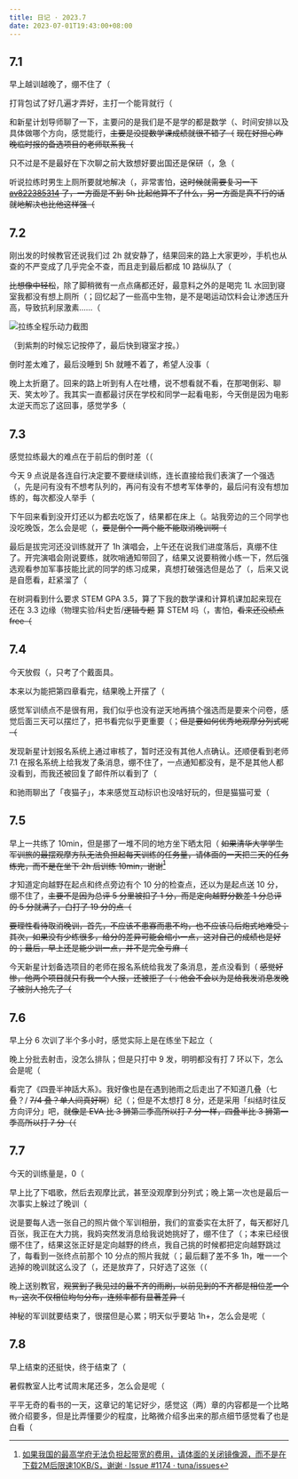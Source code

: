 ```yaml
---
title: 日记 · 2023.7
date: 2023-07-01T19:43:00+08:00
---
```


## 7.1

早上越训越晚了，绷不住了（

打背包试了好几遍才弄好，主打一个能背就行（

和新星计划导师聊了一下，主要问的是我们是不是学的都是数学（、时间安排以及具体做哪个方向，感觉能行，~~主要是没提数学课成绩就很不错了（~~ ~~现在好担心昨晚临时报的备选项目的老师联系我（~~

只不过是不是最好在下次聊之前大致想好要出国还是保研（，急（

听说拉练时男生上厕所要就地解决（，非常害怕，~~这时候就需要复习一下 [av822385314](https://www.bilibili.com/video/av822385314/) 了，一方面是不到 5h 比起他算不了什么，另一方面是真不行的话就地解决也比他这样强（~~

## 7.2

刚出发的时候教官还说我们过 2h 就安静了，结果回来的路上大家更吵，手机也从查的不严变成了几乎完全不查，而且走到最后都成 10 路纵队了（

~~比想像中轻松~~，除了脚稍微有一点点痛都还好，最意料之外的是喝完 1L 水回到寝室我都没有想上厕所（；回忆起了一些高中生物，是不是喝运动饮料会让渗透压升高，导致抗利尿激素……（

![拉练全程乐动力截图](llldl.png)

（到紫荆的时候忘记按停了，最后快到寝室才按。）

倒时差太难了，最后没睡到 5h 就睡不着了，希望人没事（

晚上太折磨了。回来的路上听到有人在吐槽，说不想看就不看，在那喝倒彩、聊天、笑太吵了。我其实一直都最讨厌在学校和同学一起看电影，今天倒是因为电影太逆天而忘了这回事，感觉学多（

## 7.3

感觉拉练最大的难点在于前后的倒时差（（

今天 9 点说是各连自行决定要不要继续训练，连长直接给我们表演了一个强选（，先是问有没有不想考队列的，再问有没有不想考军体拳的，最后问有没有想加练的，每次都没人举手（

下午回来看到没开灯还以为都去吃饭了，结果都在床上（。站我旁边的三个同学也没吃晚饭，怎么会是呢（，~~要是倒个一两个能不能取消晚训啊（~~

最后是拔完河还没训练就开了 1h 演唱会，上午还在说我们进度落后，真绷不住了。开完演唱会刚说要练，就吹哨通知带回了，结果又说要稍微小练一下，然后强选观看参加军事技能比武的同学的练习成果，真想打破强选但是怂了（，后来又说是自愿看，赶紧溜了（

在树洞看到什么要求 STEM GPA 3.5，算了下我的数学课和计算机课加起来现在还在 3.3 边缘（物理实验/科史哲/~~逻辑专题~~ 算 STEM 吗（，害怕，~~看来还没绩点 free（~~

## 7.4

今天放假（，只考了个戴面具。

本来以为能把第四章看完，结果晚上开摆了（

感觉军训绩点不是很有用，我们似乎也没有逆天地再搞个强选而是要来个问卷，感觉后面三天可以摆烂了，把书看完似乎更重要（；~~但是要如何优秀地观摩分列式呢（~~

发现新星计划报名系统上通过审核了，暂时还没有其他人点确认。还顺便看到老师 7.1 在报名系统上给我发了条消息，绷不住了，一点通知都没有，是不是其他人都没看到，而我还被回复了邮件所以看到了（

和驰雨聊出了「夜猫子」，本来感觉互动标识也没啥好玩的，但是猫猫可爱（

## 7.5

早上一共练了 10min，但是挪了一堆不同的地方坐下晒太阳（ ~~如果清华大学学生军训旅的最摆观摩方队无法负担起每天训练的任务量，请体面的一天把三天的任务练完，而不是在坐下 2h 后训练 10min，谢谢[^tuna-1174]~~

[^tuna-1174]: [如果我国的最高学府无法负担起带宽的费用，请体面的关闭镜像源，而不是在下载2M后限速10KB/S，谢谢 · Issue #1174 · tuna/issues](https://github.com/tuna/issues/issues/1174)

才知道定向越野在起点和终点旁边有个 10 分的检查点，还以为是起点送 10 分，绷不住了，~~主要不是因为总评 5 分里被扣了 1 分，而是定向越野分数差 1 分总评的 5 分就满了，白打了 19 分的点（~~

~~要理性看待取消晚训，首先，不应该不患寡而患不均，也不应该马后炮式地难受；其次，如果没有少练很多，给分的差异可能会缩小一点，这对自己的成绩也是好的；最后，早上还是能少训一点，并不是完全亏麻（~~

今天新星计划备选项目的老师在报名系统给我发了条消息，差点没看到（ ~~感觉好惨，他两个项目就只有我一个人报，还被拒了（；他会不会以为是给我发消息发晚了被别人抢先了（~~

## 7.6

早上分 6 次训了半个多小时，感觉实际上是在练坐下起立（

晚上分批去射击，没怎么排队；但是只打中 9 发，明明都没有打 7 环以下，怎么会是呢（

看完了《四畳半神話大系》。我好像也是在遇到驰雨之后走出了不知道几叠（七叠？/ ~~7/4 叠？单人间真好啊~~）纪（；但是不太想打 8 分，还是采用「纠结时往反方向评分」吧，~~就像是 EVA 比 3 狮第二季高所以打 7 分一样，四叠半比 3 狮第一季高所以打 7 分（（~~

## 7.7

今天的训练量是，0（

早上比了下唱歌，然后去观摩比武，甚至没观摩到分列式；晚上第一次也是最后一次事实上躲过了晚训（

说是要每人选一张自己的照片做个军训相册，我们的宣委实在太肝了，每天都好几百张，我正在大力挑，我妈突然发消息给我说她挑好了，绷不住了（；本来已经很绷不住了，结果这张正好是定向越野的终点，我自己挑的时候都把定向越野跳过了，每看到一张终点前那个 10 分点的照片我就（；最后翻了差不多 1h，唯一一个逃掉的晚训就这么没了（，还是放弃了，只好选了这张（（

晚上送别教官，~~观赏到了我见过的最不齐的雨刷，以前见到的不齐都是相位差一个 π，这次不仅相位均匀分布，连频率都有显著差异（~~

神秘的军训就要结束了，很摆但是心累；明天似乎要站 1h+，怎么会是呢（

## 7.8

早上结束的还挺快，终于结束了（

暑假教室人比考试周末尾还多，怎么会是呢（

平平无奇的看书的一天，这章记的笔记好少，感觉这（两）章的内容都是一个比略微介绍要多，但是比弄懂要少的程度，比略微介绍多出来的那点细节感觉看了也是白看（
